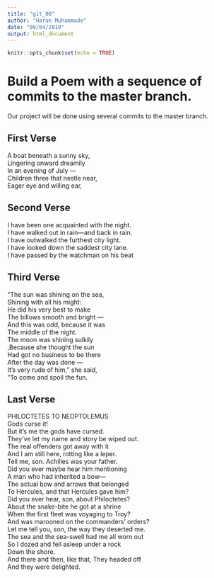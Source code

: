 ---
title: "git_00"
author: "Harun Muhammade"
date: "09/04/2019"
output: html_document
---

```{r setup, include=FALSE}
knitr::opts_chunk$set(echo = TRUE)
```
# Build a Poem with a sequence of commits to the master branch.
Our project will be done using several commits to the master branch.
<!-- Do not modify or change any text in "!--" bracketed areas such as this --- these are instructions to
you, if you change any of this the git program will notice it and compromise your git merging strategy !-->

## First Verse 
<!--Put the first five lines of a poem by Lewis Carrol in this section!-->
A boat beneath a sunny sky,  
Lingering onward dreamily  
In an evening of July —   
Children three that nestle near,  
Eager eye and willing ear,  

 
## Second Verse
<!--Put the first five lines of a poem by Robert Frost here!-->
I have been one acquainted with the night.  
I have walked out in rain—and back in rain.    
I have outwalked the furthest city light.     
I have looked down the saddest city lane.        
I have passed by the watchman on his beat      



## Third Verse
<!--Put the first two verses of The Walrus and the Carpenter here!-->
"The sun was shining on the sea,  
Shining with all his might:  
He did his very best to make  
The billows smooth and bright —  
And this was odd, because it was  
The middle of the night.  
The moon was shining sulkily  
,Because she thought the sun  
Had got no business to be there  
After the day was done —  
It's very rude of him," she said,  
"To come and spoil the fun.  
      
## Last Verse
<!--Put a short poem of your choice 8-20 lines,here!-->
 
     
PHILOCTETES TO NEOPTOLEMUS    
Gods curse it!  
But it’s me the gods have cursed.   
They’ve let my name and story be wiped out.        
The real offenders got away with it  
And I am still here, rotting like a leper.  
Tell me, son. Achilles was your father.  
Did you ever maybe hear him mentioning  
A man who had inherited a bow—  
The actual bow and arrows that belonged  
To Hercules, and that Hercules gave him?  
Did you ever hear, son, about Philoctetes?  
About the snake-bite he got at a shrine  
When the first fleet was voyaging to Troy?  
And was marooned on the commanders' orders?  
Let me tell you, son, the way they deserted me.  
The sea and the sea-swell had me all worn out  
So I dozed and fell asleep under a rock  
Down the shore.  
And there and then, like that,
They headed off  
And they were delighted.    